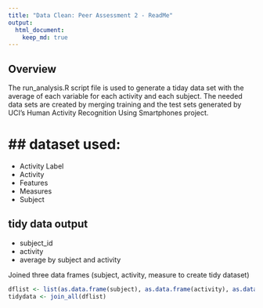 ```yaml
---
title: "Data Clean: Peer Assessment 2 - ReadMe"
output: 
  html_document:
    keep_md: true
---
```


## Overview
The run_analysis.R script file is used to generate a tiday data set with the average of each variable for each activity and each subject.  The needed data sets are created by merging training and the test sets generated by UCI's Human Activity Recognition Using Smartphones project.


## dataset used:
=========================================

- Activity Label 
- Activity
- Features
- Measures
- Subject

## tidy data output
- subject_id
- activity
- average by subject and activity 


Joined three data frames (subject, activity, measure to create tidy dataset)
```r
dflist <- list(as.data.frame(subject), as.data.frame(activity), as.data.frame(measure))
tidydata <- join_all(dflist)

```

